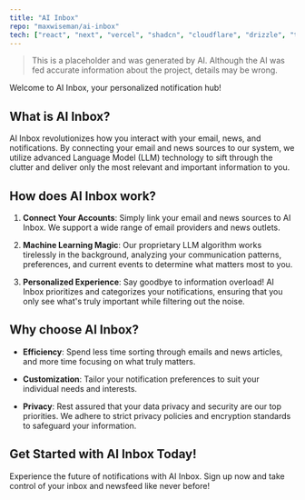 ```yaml
---
title: "AI Inbox"
repo: "maxwiseman/ai-inbox"
tech: ["react", "next", "vercel", "shadcn", "cloudflare", "drizzle", "tailwind", "turso"]
---
```


> This is a placeholder and was generated by AI. Although the AI was fed accurate information about the project, details may be wrong.

Welcome to AI Inbox, your personalized notification hub!

## What is AI Inbox?

AI Inbox revolutionizes how you interact with your email, news, and notifications. By connecting your email and news sources to our system, we utilize advanced Language Model (LLM) technology to sift through the clutter and deliver only the most relevant and important information to you.

## How does AI Inbox work?

1. **Connect Your Accounts**: Simply link your email and news sources to AI Inbox. We support a wide range of email providers and news outlets.

2. **Machine Learning Magic**: Our proprietary LLM algorithm works tirelessly in the background, analyzing your communication patterns, preferences, and current events to determine what matters most to you.

3. **Personalized Experience**: Say goodbye to information overload! AI Inbox prioritizes and categorizes your notifications, ensuring that you only see what's truly important while filtering out the noise.

## Why choose AI Inbox?

- **Efficiency**: Spend less time sorting through emails and news articles, and more time focusing on what truly matters.
  
- **Customization**: Tailor your notification preferences to suit your individual needs and interests.

- **Privacy**: Rest assured that your data privacy and security are our top priorities. We adhere to strict privacy policies and encryption standards to safeguard your information.

## Get Started with AI Inbox Today!

Experience the future of notifications with AI Inbox. Sign up now and take control of your inbox and newsfeed like never before!

